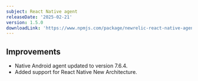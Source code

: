 ```yaml
---
subject: React Native agent
releaseDate: '2025-02-21'
version: 1.5.0
downloadLink: 'https://www.npmjs.com/package/newrelic-react-native-agent/v/1.5.0'
---
```



## Improvements


- Native Android agent updated to version 7.6.4.
- Added support for React Native New Architecture.
